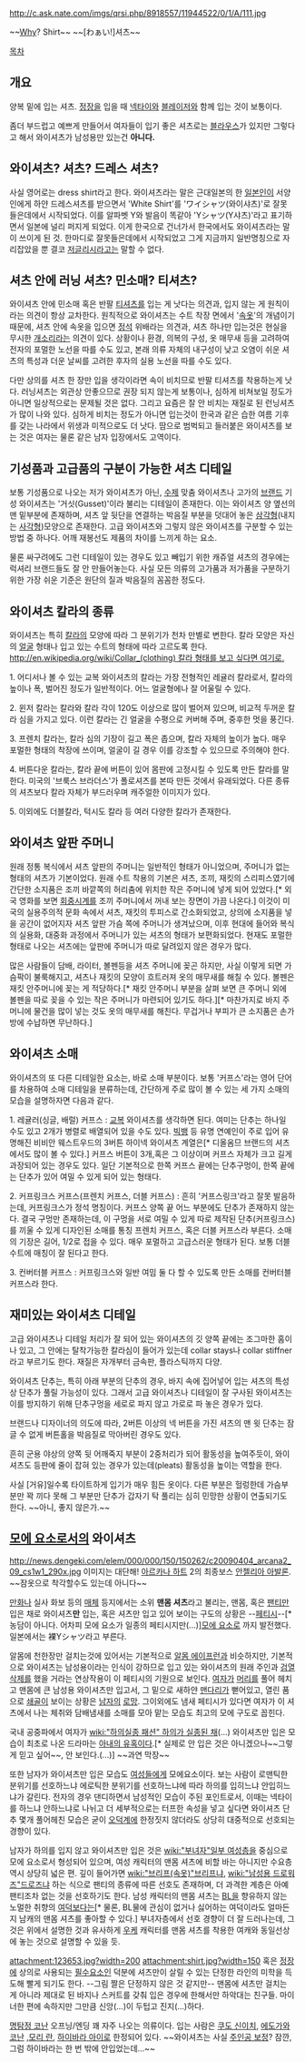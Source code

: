 http://c.ask.nate.com/imgs/qrsi.php/8918557/11944522/0/1/A/111.jpg

~~[[Why]]? Shirt~~ 
~~[わぁい!]셔츠~~

[[목차]]
== 개요 ==
양복 밑에 입는 셔츠. [[정장]]을 입을 때 [[넥타이]]와 [[블레이저]]와 함께 입는 것이 보통이다. 

좀더 부드럽고 예쁘게 만들어서 여자들이 입기 좋은 셔츠로는 [http://ko.wikipedia.org/wiki/%EB%B8%94%EB%9D%BC%EC%9A%B0%EC%8A%A4 블라우스]가 있지만 그렇다고 해서 와이셔츠가 남성용만 있는건 '''아니다.'''
== 와이셔츠? 셔츠? 드레스 셔츠? ==
사실 영어로는 dress shirt라고 한다.
와이셔츠라는 말은 근대일본의 한 [[일본인]]이 서양인에게 하얀 드레스셔츠를 받으면서 'White Shirt'를 'ワイシャツ(와이샤츠)'로 잘못 들은데에서 시작되었다. 이를 알파벳 Y와 발음이 똑같아 'Yシャツ(Y샤츠)'라고 표기하면서 일본에 널리 퍼지게 되었다. 이게 한국으로 건너가서 한국에서도 와이셔츠라는 말이 쓰이게 된 것.
한마디로 잘못들은데에서 시작되었고 그게 지금까지 일반명칭으로 자리잡았을 뿐 결코 [[저글리시]]라고는 말할 수 없다. 
== 셔츠 안에 러닝 셔츠? 민소매? 티셔츠? ==
와이셔츠 안에 민소매 혹은 반팔 [[티셔츠]]를 입는 게 낫다는 의견과, 입지 않는 게 원칙이라는 의견이 항상 교차한다. 원칙적으로 와이셔츠는 수트 착장 면에서 '[[속옷]]'의 개념이기 때문에, 셔츠 안에 속옷을 입으면 [[정석]] 위배라는 의견과, 셔츠 하나만 입는것은 현실을 무시한 [[개소리]]라는 의견이 있다. 상황이나 환경, 의복의 구성, 옷 매무새 등을 고려하여 전자의 포멀한 노선을 따를 수도 있고, 본래 의류 자체의 내구성이 낮고 오염이 쉬운 셔츠의 특성과 더운 날씨를 고려한 후자의 실용 노선을 따를 수도 있다.

다만 상의를 셔츠 한 장만 입을 생각이라면 속이 비치므로 반팔 티셔츠를 착용하는게 낫다. 러닝셔츠는 외관상 안좋으므로 권장 되지 않는게 보통이나, 심하게 비쳐보일 정도가 아니면 일상적으로는 문제될 것은 없다. 그리고 요즘은 잘 안 비치는 재질로 된 런닝셔츠가 많이 나와 있다. 심하게 비치는 정도가 아니면 입는것이 한국과 같은 습한 여름 기후를 갖는 나라에서 위생과 미적으로도 더 낫다. 땀으로 범벅되고 들러붙은 와이셔츠를 보는 것은 여자는 물론 같은 남자 입장에서도 고역이다.
== 기성품과 고급품의 구분이 가능한 셔츠 디테일 ==
보통 기성품으로 나오는 저가 와이셔츠가 아닌, [[수제]] 맞춤 와이셔츠나 고가의 [[브랜드]] 기성 와이셔츠는 '거싯(Gusset)'이라 불리는 디테일이 존재한다. 이는 와이셔츠 양 옆선의 맨 밑부분에 존재하며, 셔츠 앞 뒷단을 연결하는 박음질 부분을 덧대어 놓은 [[삼각형]](내지는 [[사각형]])모양으로 존재한다. 고급 와이셔츠와 그렇지 않은 와이셔츠를 구분할 수 있는 방법 중 하나다. 어깨 재봉선도 제품의 차이를 느끼게 하는 요소.

물론 싸구려에도 그런 디테일이 있는 경우도 있고 빼입기 위한 캐쥬얼 셔츠의 경우에는 럭셔리 브랜드들도 잘 안 만들어놓는다. 사실 모든 의류의 고가품과 저가품을 구분하기 위한 가장 쉬운 기준은 원단의 질과 박음질의 꼼꼼한 정도다.
== 와이셔츠 칼라의 종류 ==
와이셔츠는 특히 [[칼라]]의 모양에 따라 그 분위기가 천차 만별로 변한다. 칼라 모양은 자신의 [[얼굴]] 형태나 입고 있는 수트의 형태에 따라 고르도록 한다. [[http://en.wikipedia.org/wiki/Collar_(clothing) 칼라 형태를 보고 싶다면 여기로.]]

1. 어디서나 볼 수 있는 교복 와이셔츠의 칼라는 가장 전형적인 레귤러 칼라로서, 칼라의 높이나 폭, 벌어진 정도가 일반적이다. 어느 얼굴형에나 잘 어울릴 수 있다.

2. 윈저 칼라는 칼라와 칼라 각이 120도 이상으로 많이 벌어져 있으며, 비교적 두꺼운 칼라 심을 가지고 있다. 이런 칼라는 긴 얼굴을 수평으로 커버해 주며, 중후한 멋을 풍긴다.

3. 프렌치 칼라는, 칼라 심의 기장이 길고 폭은 좁으며, 칼라 자체의 높이가 높다. 매우 포멀한 형태의 착장에 쓰이며, 얼굴이 길 경우 이를 강조할 수 있으므로 주의해야 한다.

4. 버튼다운 칼라는, 칼라 끝에 버튼이 있어 몸판에 고정시킬 수 있도록 만든 칼라를 말한다. 미국의 '브룩스 브라더스'가 폴로셔츠를 본따 만든 것에서 유래되었다. 다른 종류의 셔츠보다 칼라 자체가 부드러우며 캐주얼한 이미지가 있다.

5. 이외에도 더블칼라, 턱시도 칼라 등 여러 다양한 칼라가 존재한다.
== 와이셔츠 앞판 주머니 ==
원래 정통 복식에서 셔츠 앞판의 주머니는 일반적인 형태가 아니었으며, 주머니가 없는 형태의 셔츠가 기본이었다. 원래 수트 착용의 기본은 셔츠, 조끼, 재킷의 스리피스였기에 간단한 소지품은 조끼 바깥쪽의 허리춤에 위치한 작은 주머니에 넣게 되어 있었다.[* 외국 영화를 보면 [[회중시계]]를 조끼 주머니에서 꺼내 보는 장면이 가끔 나온다.] 이것이 미국의 실용주의적 문화 속에서 셔츠, 재킷의 투피스로 간소화되었고, 상의에 소지품을 넣을 공간이 없어지자 셔츠 앞판 가슴 쪽에 주머니가 생겨났으며, 이후 현대에 들어와 복식의 실용화, 대중화 과정에서 주머니가 있는 셔츠의 형태가 보편화되었다. 현재도 포멀한 형태로 나오는 셔츠에는 앞판에 주머니가 따로 달려있지 않은 경우가 많다.

많은 사람들이 담배, 라이터, 볼펜등을 셔츠 주머니에 꽂곤 하지만, 사실 이렇게 되면 가슴팍이 불룩해지고, 셔츠나 재킷의 모양이 흐트러져 옷의 매무새를 해칠 수 있다. 볼펜은 재킷 안주머니에 꽂는 게 적당하다.[* 재킷 안주머니 부분을 살펴 보면 큰 주머니 외에 볼펜을 따로 꽂을 수 있는 작은 주머니가 마련되어 있기도 하다.][* 마찬가지로 바지 주머니에 물건을 많이 넣는 것도 옷의 매무새를 해친다. 무겁거나 부피가 큰 소지품은 손가방에 수납하면 무난하다.]
== 와이셔츠 소매 ==
와이셔츠의 또 다른 디테일한 요소는, 바로 소매 부분이다. 보통 '커프스'라는 영어 단어를 차용하여 소매 디테일을 분류하는데, 간단하게 주로 많이 볼 수 있는 세 가지 소매의 모습을 설명하자면 다음과 같다.

1. 레귤러(싱글, 배럴) 커프스 : [[교복]] 와이셔츠를 생각하면 된다. 여미는 단추는 하나일 수도 있고 2개가 병렬로 배열되어 있을 수도 있다. [[빅뱅]] 등 유명 연예인이 주로 입어 유명해진 비비안 웨스트우드의 3버튼 하이넥 와이셔츠 계열은[* 디올옴므 브랜드의 셔츠에서도 많이 볼 수 있다.] 커프스 버튼이 3개,혹은 그 이상이며 커프스 자체가 크고 길게 과장되어 있는 경우도 있다. 일단 기본적으로 한쪽 커프스 끝에는 단추구멍이, 한쪽 끝에는 단추가 있어 여밀 수 있게 되어 있는 형태다.

2. 커프링크스 커프스(프렌치 커프스, 더블 커프스) : 흔히 '커프스링크'라고 잘못 발음하는데, 커프링크스가 정석 명칭이다. 커프스 양쪽 끝 어느 부분에도 단추가 존재하지 않는다. 결국 구멍만 존재하는데, 이 구멍을 서로 여밀 수 있게 따로 제작된 단추(커프링크스)를 끼울 수 있게 디자인된 소매를 통칭 프렌치 커프스, 혹은 더블 커프스라 부른다. 소매의 기장은 길어, 1/2로 접을 수 있다. 매우 포멀하고 고급스러운 형태가 된다. 보통 더블 수트에 매칭이 잘 된다고 한다.

3. 컨버터블 커프스 : 커프링크스와 일반 여밈 둘 다 할 수 있도록 만든 소매를 컨버터블 커프스라 한다.
== 재미있는 와이셔츠 디테일 ==
고급 와이셔츠나 디테일 처리가 잘 되어 있는 와이셔츠의 깃 양쪽 끝에는 조그마한 홈이 나 있고, 그 안에는 탈착가능한 칼라심이 들어가 있는데 collar stays나 collar stiffner라고 부르기도 한다. 재질은 자개부터 금속판, 플라스틱까지 다양.

와이셔츠 단추는, 특히 아래 부분의 단추의 경우, 바지 속에 집어넣어 입는 셔츠의 특성상 단추가 풀릴 가능성이 있다. 그래서 고급 와이셔츠나 디테일이 잘 구사된 와이셔츠는 이를 방지하기 위해 단추구멍을 세로로 파지 않고 가로로 파 놓은 경우가 있다.

브랜드나 디자이너의 의도에 따라, 2버튼 이상의 넥 버튼을 가진 셔츠의 맨 윗 단추는 잠글 수 없게 버튼홀을 박음질로 막아버린 경우도 있다.

흔히 군용 야상의 양쪽 뒷 어깨죽지 부분이 2중처리가 되어 활동성을 높여주듯이, 와이셔츠도 등판에 줄이 잡혀 있는 경우가 있는데(pleats) 활동성을 높이는 역할을 한다. 

사실 [거유]일수록 타이트하게 입기가 매우 힘든 옷이다. 다른 부분은 헐렁한데 가슴부분만 꽉 끼다 못해 그 부분만 단추가 갑자기 탁 풀리는 심히 민망한 상황이 연출되기도 한다. ~~아니, 좋지 않은가.~~
== [[모에 요소]]로서의 와이셔츠 ==
http://news.dengeki.com/elem/000/000/150/150262/c20090404_arcana2_09_cs1w1_290x.jpg
이미지는 대단해! [[아르카나 하트]] 2의 최종보스 [[안젤리아 아발론]]. ~~잠옷으로 착각할수도 있는데 아니다~~

[[만화]]나 실사 화보 등의 [[매체]] 등지에서는 소위 '''맨몸 셔츠'''라고 불리는, 맨몸, 혹은 [[팬티]]만 입은 채로 와이셔츠'''만''' 입는, 혹은 셔츠만 입고 있어 보이는 구도의 상황은 --[[페티시]]--[* 농담이 아니다. 어차피 모에 요소가 일종의 페티시지만(...)][[모에 요소]]로 까지 발전했다. 일본에서는 裸Yシャツ라고 부른다. 

알몸에 천한장만 걸치는것에 있어서는 기본적으로 [[알몸 에이프런]]과 비슷하지만, 기본적으로 와이셔츠는 남성용이라는 인식이 강하므로 입고 있는 와이셔츠의 원래 주인과 [[검열삭제]]를 했을 거라는 연상작용이 이 페티시의 기원으로 보인다. [[여자]]가 [[머리]]를 풀어 헤치고 맨몸에 큰 남성용 와이셔츠만 입고서, 그 밑으로 새하얀 [[맨다리]]가 뻗어있고, 열린 품으로 [[쇄골]]이 보이는 상황은 [[남자]]의 [[로망]]. 그이외에도 냄새 페티시가 있다면 여자가 이 셔츠에서 나는 체취와 담배냄새를 소매를 모아 맡는 모습도 최고의 모에 구도로 꼽힌다.

국내 공중파에서 여자가 [[wiki:"하의실종 패션" 하의가 실종된 채]](…) 와이셔츠만 입은 모습이 최초로 나온 드라마는 [[아내의 유혹]]이다.[* 실제로 안 입은 것은 아니겠으나~~그렇게 믿고 싶어~~, 안 보인다.(...)] ~~과연 막장~~

또한 남자가 와이셔츠만 입은 모습도 [[여성]]들에게 모에요소이다. 보는 사람이 로맨틱한 분위기를 선호하느냐 에로틱한 분위기를 선호하느냐에 따라 하의를 입히느냐 안입히느냐가 갈린다. 전자의 경우 댄디하면서 남성적인 모습이 주된 포인트로서, 이때는 넥타이를 하느냐 안하느냐로 나뉘고 더 세부적으로는 터프한 속성을 넣고 싶다면 와이셔츠 단추 몇개 풀어헤친 모습은 굳이 [[오덕계]]에 한정짓지 않더라도 상당히 대중적으로 선호되는 경향이 있다. 

남자가 하의를 입지 않고 와이셔츠만 입은 것은 [[wiki:"부녀자"일부 여성층]]을 중심으로 모에 요소로서 형성되어 있으며, 여성 캐릭터의 맨몸 셔츠에 비할 바는 아니지만 수요층 역시 상당히 넓은 편. 깊이 들어가면 [[wiki:"브리프(속옷)"브리프]]냐, [[wiki:"남성용 드로워즈"드로즈]]냐 하는 식으로 팬티의 종류에 따른 선호도 존재하며, 더 과격한 계층은 아예 팬티조차 없는 것을 선호하기도 한다. 남성 캐릭터의 맨몸 셔츠는 [[BL]]을 향유하지 않는 노멀한 취향의 [[여덕]]보다는[* 물론, BL물에 관심이 없거나 싫어하는 여덕이라도 얼마든지 남캐의 맨몸 셔츠를 좋아할 수 있다.] 부녀자층에서 선호 경향이 더 잘 드러나는데, 그것은 위에서 설명한 것과 유사하게 [[우케]] 캐릭터를 맨몸 셔츠를 착용한 여캐와 동일선상에 놓는 것으로 설명할 수 있을 듯.

attachment:123653.jpg?width=200 attachment:shirt.jpg?width=150
혹은 [[정장]]에 상의로 사용되는 [[필수요소]]인 덕분에 셔츠만이 살릴 수 있는 단정한 라인의 미학을 득도해 빨게 되기도 한다. --그림 짤은 단정하지 않은 것 같지만-- 맨몸에 셔츠만 걸치는 게 아니라 제대로 된 바지나 스커트를 갖춰 입은 경우에 한해서만 하악대는 친구들. 마이너한 편에 속하지만 그만큼 신앙(...)이 두텁고 진지(...)하다.

[[명탐정 코난]] 오프닝/엔딩 꽤 자주 나오는 의류이다. 입는 사람은 [[쿠도 신이치]], [[에도가와 코난]] ,[[모리 란]], [[하이바라 아이]]로 한정되어 있다. ~~와이셔츠는 사실  [[주인공 보정]]? 잠깐, 그럼 하이바라는 한 번 밖에 안입었는데...~~
